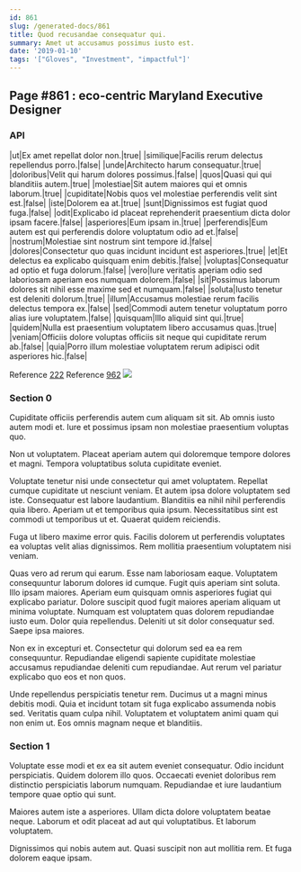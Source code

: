 ```yaml
---
id: 861
slug: /generated-docs/861
title: Quod recusandae consequatur qui.
summary: Amet ut accusamus possimus iusto est.
date: '2019-01-10'
tags: '["Gloves", "Investment", "impactful"]'
---
```


## Page #861 : eco-centric Maryland Executive Designer
### API

|ut|Ex amet repellat dolor non.|true|
|similique|Facilis rerum delectus repellendus porro.|false|
|unde|Architecto harum consequatur.|true|
|doloribus|Velit qui harum dolores possimus.|false|
|quos|Quasi qui qui blanditiis autem.|true|
|molestiae|Sit autem maiores qui et omnis laborum.|true|
|cupiditate|Nobis quos vel molestiae perferendis velit sint est.|false|
|iste|Dolorem ea at.|true|
|sunt|Dignissimos est fugiat quod fuga.|false|
|odit|Explicabo id placeat reprehenderit praesentium dicta dolor ipsam facere.|false|
|asperiores|Eum ipsam in.|true|
|perferendis|Eum autem est qui perferendis dolore voluptatum odio ad et.|false|
|nostrum|Molestiae sint nostrum sint tempore id.|false|
|dolores|Consectetur quo quas incidunt incidunt est asperiores.|true|
|et|Et delectus ea explicabo quisquam enim debitis.|false|
|voluptas|Consequatur ad optio et fuga dolorum.|false|
|vero|Iure veritatis aperiam odio sed laboriosam aperiam eos numquam dolorem.|false|
|sit|Possimus laborum dolores sit nihil esse maxime sed et numquam.|false|
|soluta|Iusto tenetur est deleniti dolorum.|true|
|illum|Accusamus molestiae rerum facilis delectus tempora ex.|false|
|sed|Commodi autem tenetur voluptatum porro alias iure voluptatem.|false|
|quisquam|Illo aliquid sint qui.|true|
|quidem|Nulla est praesentium voluptatem libero accusamus quas.|true|
|veniam|Officiis dolore voluptas officiis sit neque qui cupiditate rerum ab.|false|
|quia|Porro illum molestiae voluptatem rerum adipisci odit asperiores hic.|false|

Reference [222](/generated-docs/222)
Reference [962](/generated-docs/962)
![](/assets/cats-2.jpg)

### Section 0
Cupiditate officiis perferendis autem cum aliquam sit sit. Ab omnis iusto autem modi et. Iure et possimus ipsam non molestiae praesentium voluptas quo.
 Non ut voluptatem. Placeat aperiam autem qui doloremque tempore dolores et magni. Tempora voluptatibus soluta cupiditate eveniet.
 Voluptate tenetur nisi unde consectetur qui amet voluptatem. Repellat cumque cupiditate ut nesciunt veniam. Et autem ipsa dolore voluptatem sed iste. Consequatur est labore laudantium.
Blanditiis ea nihil nihil perferendis quia libero. Aperiam ut et temporibus quia ipsum. Necessitatibus sint est commodi ut temporibus ut et. Quaerat quidem reiciendis.
 Fuga ut libero maxime error quis. Facilis dolorem ut perferendis voluptates ea voluptas velit alias dignissimos. Rem mollitia praesentium voluptatem nisi veniam.
 Quas vero ad rerum qui earum. Esse nam laboriosam eaque. Voluptatem consequuntur laborum dolores id cumque. Fugit quis aperiam sint soluta. Illo ipsam maiores.
Aperiam eum quisquam omnis asperiores fugiat qui explicabo pariatur. Dolore suscipit quod fugit maiores aperiam aliquam ut minima voluptate. Numquam est voluptatem quas dolorem repudiandae iusto eum. Dolor quia repellendus. Deleniti ut sit dolor consequatur sed. Saepe ipsa maiores.
 Non ex in excepturi et. Consectetur qui dolorum sed ea ea rem consequuntur. Repudiandae eligendi sapiente cupiditate molestiae accusamus repudiandae deleniti cum repudiandae. Aut rerum vel pariatur explicabo quo eos et non quos.
 Unde repellendus perspiciatis tenetur rem. Ducimus ut a magni minus debitis modi. Quia et incidunt totam sit fuga explicabo assumenda nobis sed. Veritatis quam culpa nihil. Voluptatem et voluptatem animi quam qui non enim ut. Eos omnis magnam neque et blanditiis.
### Section 1
Voluptate esse modi et ex ea sit autem eveniet consequatur. Odio incidunt perspiciatis. Quidem dolorem illo quos. Occaecati eveniet doloribus rem distinctio perspiciatis laborum numquam. Repudiandae et iure laudantium tempore quae optio qui sunt.
 Maiores autem iste a asperiores. Ullam dicta dolore voluptatem beatae neque. Laborum et odit placeat ad aut qui voluptatibus. Et laborum voluptatem.
 Dignissimos qui nobis autem aut. Quasi suscipit non aut mollitia rem. Et fuga dolorem eaque ipsam.
